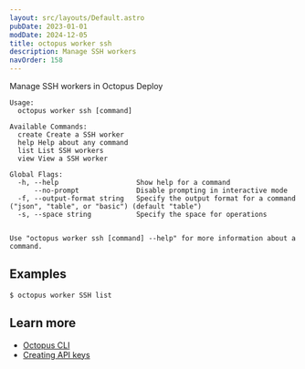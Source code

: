 ```yaml
---
layout: src/layouts/Default.astro
pubDate: 2023-01-01
modDate: 2024-12-05
title: octopus worker ssh
description: Manage SSH workers
navOrder: 158
---
```


Manage SSH workers in Octopus Deploy

```
Usage:
  octopus worker ssh [command]

Available Commands:
  create Create a SSH worker
  help Help about any command
  list List SSH workers
  view View a SSH worker

Global Flags:
  -h, --help                   Show help for a command
      --no-prompt              Disable prompting in interactive mode
  -f, --output-format string   Specify the output format for a command ("json", "table", or "basic") (default "table")
  -s, --space string           Specify the space for operations


Use "octopus worker ssh [command] --help" for more information about a command.
```

## Examples

<SamplesInstance />

```
$ octopus worker SSH list

```

## Learn more

- [Octopus CLI](/docs/octopus-rest-api/cli)
- [Creating API keys](/docs/octopus-rest-api/how-to-create-an-api-key)